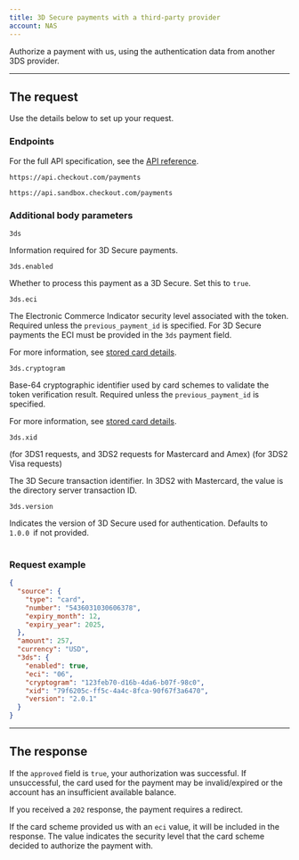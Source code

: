 ```yaml
---
title: 3D Secure payments with a third-party provider
account: NAS
---
```


Authorize a payment with us, using the authentication data from another 3DS provider.

---

## The request

Use the details below to set up your request.

### Endpoints

For the full API specification, see the [API reference](https://api-reference.checkout.com/preview/crusoe/#tag/Payments).

<tabs>
<tab title="Live">
<LineCodeWrapper type="post">

`https://api.checkout.com/payments`

</LineCodeWrapper>
</tab>
<tab title="Sandbox">
<LineCodeWrapper type="post">

`https://api.sandbox.checkout.com/payments`

</LineCodeWrapper>
</tab>
</tabs>

### Additional body parameters

<Table>
<TableHead headers={['Parameter', 'Descripttion']} />
<TableBody>
<TableRow>
<TableCell>

`3ds`

<StatusTag type="required" />

<TypeTag type="object" />

</TableCell>
<TableCell>

Information required for 3D Secure payments.

</TableCell>
</TableRow>
<TableRow>
<TableCell>

`3ds.enabled`

<StatusTag type="required" />

<TypeTag type="string" />

</TableCell>
<TableCell>

Whether to process this payment as a 3D Secure. Set this to `true`.

</TableCell>
</TableRow>
<TableRow>
<TableCell>

`3ds.eci`

<StatusTag type="required" />

<TypeTag type="string" />

</TableCell>
<TableCell>

The Electronic Commerce Indicator security level associated with the token. Required unless the `previous_payment_id` is specified. For 3D Secure payments the ECI must be provided in the `3ds` payment field.

<InfoBox>

For more information, see [stored card details](/payments/store-payment-details/requirements-for-stored-payment-details).

</InfoBox>

</TableCell>
</TableRow>
<TableRow>
<TableCell>

`3ds.cryptogram`

<StatusTag type="required" />

<TypeTag type="string" />

</TableCell>
<TableCell>

Base-64 cryptographic identifier used by card schemes to validate the token verification result. Required unless the `previous_payment_id` is specified.

<InfoBox>

For more information, see [stored card details](/payments/store-payment-details/requirements-for-stored-payment-details).

</InfoBox>

</TableCell>
</TableRow>
<TableRow>
<TableCell>

`3ds.xid`

<StatusTag type="required" />
(for 3DS1 requests, and 3DS2 requests for Mastercard and Amex)

<StatusTag type="optional" />
(for 3DS2 Visa requests)

<TypeTag type="string" />

</TableCell>
<TableCell>

The 3D Secure transaction identifier. In 3DS2 with Mastercard, the value is the directory server transaction ID.

</TableCell>
</TableRow>
<TableRow>
<TableCell>

`3ds.version`

<StatusTag type="required" />

<TypeTag type="string" />

</TableCell>
<TableCell>

Indicates the version of 3D Secure used for authentication. Defaults to `1.0.0 `if not provided.

</TableCell>
</TableRow>
</TableBody>
</Table>

### Request example

```json
{
  "source": {
    "type": "card",
    "number": "5436031030606378",
    "expiry_month": 12,
    "expiry_year": 2025,
  },
  "amount": 257,
  "currency": "USD",
  "3ds": {
    "enabled": true,
    "eci": "06",
    "cryptogram": "123feb70-d16b-4da6-b07f-98c0",
    "xid": "79f6205c-ff5c-4a4c-8fca-90f67f3a6470",
    "version": "2.0.1"
  }
}
```
---

## The response

If the `approved` field is `true`, your authorization was successful. If unsuccessful, the card used for the payment may be invalid/expired or the account has an insufficient available balance.

If you received a `202` response, the payment requires a redirect.

<TipBox variant="info">

If the card scheme provided us with an `eci` value, it will be included in the response. The value indicates the security level that the card scheme decided to authorize the payment with.

</TipBox>

